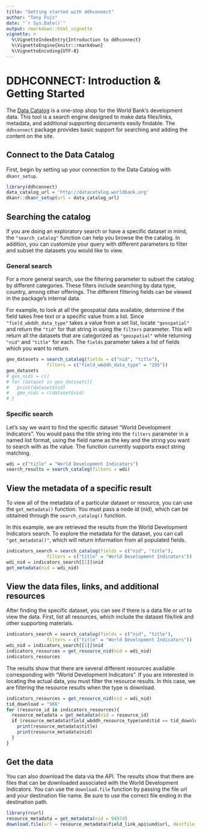 ```yaml
---
title: "Getting started with ddhconnect"
author: "Tony Fujs"
date: "`r Sys.Date()`"
output: rmarkdown::html_vignette
vignette: >
  %\VignetteIndexEntry{Introduction to ddhconnect}
  %\VignetteEngine{knitr::rmarkdown}
  %\VignetteEncoding{UTF-8}
---
```


# DDHCONNECT: Introduction & Getting Started
The [Data Catalog](https://datacatalog.worldbank.org/) is a one-stop shop for the World Bank's development data. This tool is a search engine designed to make data files/links, metadata, and additional supporting documents easily findable. The `ddhconnect` package provides basic support for searching and adding the content on the site.

## Connect to the Data Catalog
First, begin by setting up your connection to the Data Catalog with `dkanr_setup`.
```r
library(ddhconnect)
data_catalog_url = 'http://datacatalog.worldbank.org'
dkanr::dkanr_setup(url = data_catalog_url)
```

## Searching the catalog
If you are doing an exploratory search or have a specific dataset in mind, the `"search_catalog"` function can help you browse the the catalog. In addition, you can customize your query with different parameters to filter and subset the datasets you would like to view.

### General search
For a more general search, use the filtering parameter to subset the catalog by different categories. These filters include searching by data type, country, among other offerings. The different filtering fields can be viewed in the package's internal data.

For example, to look at all the geospatial data available, determine if the field takes free text or a specific value from a list. Since `"field_wbddh_data_type"` takes a value from a set list, locate `"geospatial"` and return the `"tid"` for that string in using the `filters` parameter. This will return all the datasets that are categorized as `"geospatial"` while returning `"nid"` and `"title"` for each. The `fields` parameter takes a list of fields which you want to return.
```r
geo_datasets = search_catalog(fields = c("nid", "title"),
               filters = c("field_wbddh_data_type" = "295"))
geo_datasets
# geo_nids = c()
# for (dataset in geo_datasets){
#   print(dataset$nid)
#   geo_nids = c(dataset$nid)
# }
```

### Specific search
Let's say we want to find the specific dataset "World Development Indicators". You would pass the title string into the `filters` parameter in a named list format, using the field name as the key and the string you want to search with as the value. The function currently supports exact string matching.
```r
wdi = c("title" = "World Development Indicators")
search_results = search_catalog(filters = wdi)
```

## View the metadata of a specific result
To view all of the metadata of a particular dataset or resource, you can use the `get_metadata()` function. You must pass a node id (nid), which can be obtained through the `search_catalog()` function.

In this example, we are retrieved the results from the World Development Indicators search. To explore the metadata for the dataset, you can call `"get_metadata()"`, which will return information from all populated fields.
```r
indicators_search = search_catalog(fields = c("nid", "title"),
               filters = c("title" = "World Development Indicators"))
wdi_nid = indicators_search[[1]]$nid
get_metadata(nid = wdi_nid)
```

## View the data files, links, and additional resources
After finding the specific dataset, you can see if there is a data file or url to view the data. First, list all resources, which include the dataset file/link and other supporting materials.
```r
indicators_search = search_catalog(fields = c("nid", "title"),
               filters = c("title" = "World Development Indicators"))
wdi_nid = indicators_search[[1]]$nid
indicators_resources = get_resource_nid(nid = wdi_nid)
indicators_resources
```

The results show that there are several different resources available corresponding with "World Development Indicators". If you are interested in locating the actual data, you must filter the resource results. In this case, we are filtering the resource results when the type is download.
```r
indicators_resources = get_resource_nid(nid = wdi_nid)
tid_download = "986"
for (resource_id in indicators_resources){
  resource_metadata = get_metadata(nid = resource_id)
  if (resource_metadata$field_wbddh_resource_type$und$tid == tid_download){
    print(resource_metadata$title)
    print(resource_metadata$nid)
  }
}
```

## Get the data
You can also download the data via the API. The results show that there are files that can be downloaded associated with the World Development Indicators. You can use the `download.file` function by passing the file url and your destination file name. Be sure to use the correct file ending in the destination path.
```r
library(rcurl)
resource_metadata = get_metadata(nid = 94974)
download.file(url = resource_metadata$field_link_api$und$url, destfile = "WDI.zip")
```
